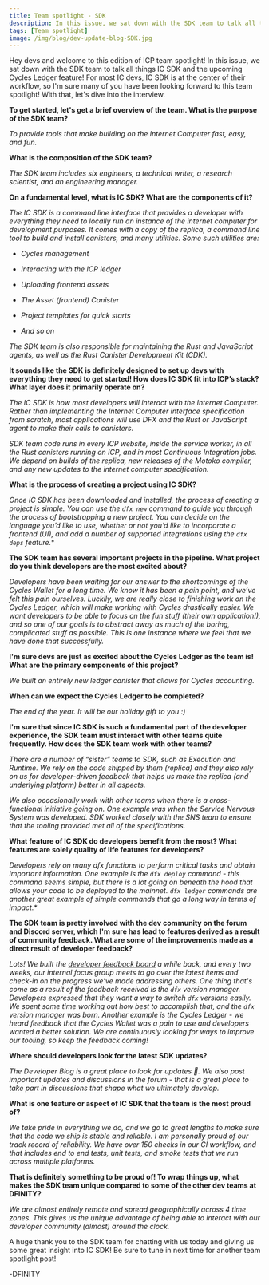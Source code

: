 ```yaml
---
title: Team spotlight - SDK
description: In this issue, we sat down with the SDK team to talk all things IC SDK and the upcoming Cycles Ledger feature! For most IC devs, IC SDK is at the center of their workflow, so I'm sure many of you have been looking forward to this team spotlight!
tags: [Team spotlight]
image: /img/blog/dev-update-blog-SDK.jpg
---
```


Hey devs and welcome to this edition of ICP team spotlight! In this issue, we sat down with the SDK team to talk all things IC SDK and the upcoming Cycles Ledger feature! For most IC devs, IC SDK is at the center of their workflow, so I'm sure many of you have been looking forward to this team spotlight! With that, let's dive into the interview. 

**To get started, let's get a brief overview of the team. What is the purpose of the SDK team?**

*To provide tools that make building on the Internet Computer fast, easy, and fun.*
 
**What is the composition of the SDK team?**

*The SDK team includes six engineers, a technical writer, a research scientist, and an engineering manager.*

**On a fundamental level, what is IC SDK? What are the components of it?**

*The IC SDK is a command line interface that provides a developer with everything they need to locally run an instance of the internet computer for development purposes. It comes with a copy of the replica, a command line tool to build and install canisters, and many utilities. Some such utilities are:*

- *Cycles management*

- *Interacting with the ICP ledger*

- *Uploading frontend assets*

- *The Asset (frontend) Canister*

- *Project templates for quick starts*

- *And so on*

*The SDK team is also responsible for maintaining the Rust and JavaScript agents, as well as the Rust Canister Development Kit (CDK).*   

**It sounds like the SDK is definitely designed to set up devs with everything they need to get started! How does IC SDK fit into ICP’s stack? What layer does it primarily operate on?**

*The IC SDK is how most developers will interact with the Internet Computer. Rather than implementing the Internet Computer interface specification from scratch, most applications will use DFX and the Rust or JavaScript agent to make their calls to canisters.*

*SDK team code runs in every ICP website, inside the service worker, in all the Rust canisters running on ICP, and in most Continuous Integration jobs. We depend on builds of the replica, new releases of the Motoko compiler, and any new updates to the internet computer specification.*

**What is the process of creating a project using IC SDK?**

*Once IC SDK has been downloaded and installed, the process of creating a project is simple. You can use the `dfx new` command to guide you through the process of bootstrapping a new project. You can decide on the language you’d like to use, whether or not you’d like to incorporate a frontend (UI), and add a number of supported integrations using the `dfx deps` feature.**

**The SDK team has several important projects in the pipeline. What project do you think developers are the most excited about?**

*Developers have been waiting for our answer to the shortcomings of the Cycles Wallet for a long time. We know it has been a pain point, and we’ve felt this pain ourselves. Luckily, we are really close to finishing work on the Cycles Ledger, which will make working with Cycles drastically easier. We want developers to be able to focus on the fun stuff (their own application!), and so one of our goals is to abstract away as much of the boring, complicated stuff as possible. This is one instance where we feel that we have done  that successfully.*

**I'm sure devs are just as excited about the Cycles Ledger as the team is! What are the primary components of this project?**

*We built an entirely new ledger canister that allows for Cycles accounting.*

**When can we expect the Cycles Ledger to be completed?**

*The end of the year. It will be our holiday gift to you :)*

**I'm sure that since IC SDK is such a fundamental part of the developer experience, the SDK team must interact with other teams quite frequently. How does the SDK team work with other teams?**

*There are a number of “sister” teams to SDK, such as Execution and Runtime. We rely on the code shipped by them (replica) and they also rely on us for developer-driven feedback that helps us make the replica (and underlying platform) better in all aspects.*

*We also occasionally work with other teams when there is a cross-functional initiative going on. One example was when the Service Nervous System was developed. SDK worked closely with the SNS team to ensure that the tooling provided met all of the specifications.*

**What feature of IC SDK do developers benefit from the most? What features are solely quality of life features for developers?**

*Developers rely on many dfx functions to perform critical tasks and obtain important information. One example is the `dfx deploy` command - this command seems simple, but there is a lot going on beneath the hood that allows your code to be deployed to the mainnet. `dfx ledger` commands are another great example of simple commands that go a long way in terms of impact.**

**The SDK team is pretty involved with the dev community on the forum and Discord server, which I'm sure has lead to features derived as a result of community feedback. What are some of the improvements made as a direct result of developer feedback?**

*Lots! We built the [developer feedback board](http://dx.internetcomputer.org) a while back, and every two weeks, our internal focus group meets to go over the latest items and check-in on the progress we’ve made addressing others. One thing that's come as a result of the feedback received is the `dfx` version manager. Developers expressed that they want a way to switch `dfx` versions easily. We spent some time working out how best to accomplish that, and the `dfx` version manager was born. Another example is the Cycles Ledger - we heard feedback that the Cycles Wallet was a pain to use and developers wanted a better solution. We are continuously looking for ways to improve our tooling, so keep the feedback coming!*

**Where should developers look for the latest SDK updates?**

*The Developer Blog is a great place to look for updates 🙂. We also post important updates and discussions in the forum - that is a great place to take part in discussions that shape what we ultimately develop.*

**What is one feature or aspect of IC SDK that the team is the most proud of?**

*We take pride in everything we do, and we go to great lengths to make sure that the code we ship is stable and reliable. I am personally proud of our track record of reliability. We have over 150 checks in our CI workflow, and that includes end to end tests, unit tests, and smoke tests that we run across multiple platforms.*

**That is definitely something to be proud of! To wrap things up, what makes the SDK team unique compared to some of the other dev teams at DFINITY?**

*We are almost entirely remote and spread geographically across 4 time zones. This gives us the unique advantage of being able to interact with our developer community (almost) around the clock.*
 
A huge thank you to the SDK team for chatting with us today and giving us some great insight into IC SDK! Be sure to tune in next time for another team spotlight post! 

-DFINITY

